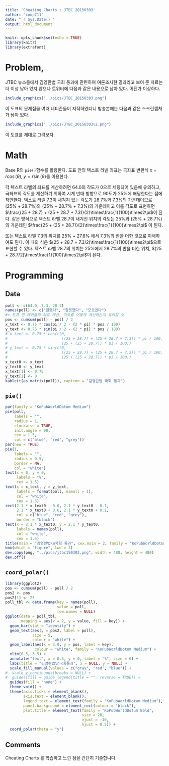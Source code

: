 ```yaml
---
title: 'Cheating Charts : JTBC 20150303'
author: "coop711"
date: "`r Sys.Date()`"
output: html_document
---
```


```r
knitr::opts_chunk$set(echo = TRUE)
library(knitr)
library(extrafont)
```

# Problem,

JTBC 뉴스룸에서 김영란법 국회 통과에 관련하여 여론조사한 결과라고 보여 준 자료는 더 이상 남아 있지 않으나 트위터에 다음과 같은 내용으로 남아 있다. 어딘가 이상하다.

```r
include_graphics("../pics/JTBC_20150303.png")
```


이 도표의 문제점을 여러 네티즌들이 지적하였더니 방송본에는 다음과 같은 스크린캡처가 남아 있다.


```r
include_graphics("../pics/JTBC_20150303v2.png")
```

이 도표를 제대로 그려보자.

# Math

Base R의 `pie()`함수를 활용한다. 
도표 안의 텍스트 라벨 좌표는 극좌표 변환식 $x = r \cos(\theta),\; y = r \sin(\theta)$를 이용한다.

각 텍스트 라벨의 좌표를 계산하려면 64.0의 각도가 0으로 세팅되어 있음에 유의하고, 극좌표의 각도를 계산하기 위하여 시계 반대 방향으로 90도가 25%에 해당한다는 점에 착안한다. 텍스트 라벨 7.3이 새겨져 있는 각도가 28.7%와 7.3%의 가운데이므로 (25% + 28.7%)와 (25% + 28.7% + 7.3%)의 가운데이고 이를 각도로 표현하면 $\frac{(25 + 28.7) + (25 + 28.7 + 7.3)}{2}\times\frac{1}{100}\times2\pi$이 된다. 같은 방식으로 텍스트 라벨 28.7이 새겨진 위치의 각도는 25%와 (25% + 28.7%)의 가운데인 $\frac{25 + (25 + 28.7)}{2}\times\frac{1}{100}\times2\pi$
이 된다. 

또는 텍스트 라벨 7.3의 위치를 25% + 27.8% 에서 7.3%의 반을 더한 것으로 이해하여도 된다. 이 때의 식은 $(25 + 28.7 + 7.3/2)\times\frac{1}{100}\times2\pi$으로 표현할 수 있다. 텍스트 라벨 28.7의 위치는 25%에서 28.7%의 반을 더한 위치, $(25 + 28.7/2)\times\frac{1}{100}\times2\pi$이 된다.

# Programming

## Data

```r
poll <- c(64.0, 7.3, 28.7)
names(poll) <- c("잘했다", "잘못했다", "모르겠다")
#> 도표 안 레이블의 좌표 계산. 각도를 어떻게 계산하는지 유의할 것
pos <- cumsum(poll) - poll / 2
x_text <- 0.75 * cos(pi / 2 - (2 * pi) * pos / 100)
y_text <- 0.75 * sin(pi / 2 - (2 * pi) * pos / 100)
# x_text <- 0.75 * cos(c(0, 
#                        ((25 + 28.7) + (25 + 28.7 + 7.3)) * pi / 100, 
#                        (25 + (25 + 28.7)) * pi / 100))
# y_text <- 0.75 * sin(c(0, 
#                        ((25 + 28.7) + (25 + 28.7 + 7.3)) * pi / 100, 
#                        (25 + (25 + 28.7)) * pi / 100))
x_text0 <- x_text
y_text0 <- y_text
x_text[1] <- 0.75
y_text[1] <- 0
kable(t(as.matrix(poll)), caption = "김영란법 국회 통과")
```

<P style ="page-break-before: always">

## `pie()`

```r
par(family = "KoPubWorldDotum Medium")
pie(poll, 
    labels = "", 
    radius = 1,
    clockwise = TRUE, 
    init.angle = 90, 
    cex = 1.5,
    col = c("blue", "red", "grey"))
par(new = TRUE)
pie(1,
    labels = "",
    radius = 0.5,
    border = NA,
    col = "white")
text(x = 0, y = 0, 
     labels = "%", 
     cex = 1.5)
text(x = x_text, y = y_text, 
     labels = format(poll, nsmall = 1), 
     col = "white", 
     cex = 1.5)
rect(2.1 * x_text0 - 0.6, 2.1 * y_text0 - 0.1, 
     2.1 * x_text0 + 0.6, 2.1 * y_text0 + 0.1,
     col = c("blue", "red", "grey"),
     border = "black")
text(x = 2.1 * x_text0, y = 2.1 * y_text0, 
     labels = names(poll), 
     col = "white", 
     cex = 1.5)
title(main = "김영란법\n국회 통과", cex.main = 2, family = "KoPubWorldDotum Bold")
box(which = "figure", lwd = 3)
dev.copy(png, "../pics/jtbc150303.png", width = 480, height = 480)
dev.off()
```

## `coord_polar()`

```r
library(ggplot2)
pos <- cumsum(poll) - poll / 2
pos2 <- pos
pos2[1] <- 25
poll_tbl <- data.frame(key = names(poll), 
                       value = poll, 
                       row.names = NULL)
ggplot(data = poll_tbl, 
       mapping = aes(x = 2, y = value, fill = key)) +
  geom_bar(stat = "identity") +
  geom_text(aes(y = pos2, label = poll), 
            size = 5, 
            colour = "white") +
  geom_label(aes(x = 3.0, y = pos, label = key), 
             colour = "white", family = "KoPubWorldDotum Medium") +
  xlim(0.5, 3.5) +
  annotate("text", x = 0.5, y = 0, label = "%", size = 6) +
  labs(title = "김영란법\n국회통과", x = NULL, y = NULL) +
  scale_fill_manual(values = c("gray", "red", "blue")) +
#  scale_y_continuous(breaks = NULL) +
#  guides(fill = guide_legend(title = "", reverse = TRUE)) +
  guides(fill = "none") +
  theme_void() +
  theme(axis.ticks = element_blank(),
        axis.text = element_blank(),
        legend.text = element_text(family = "KoPubWorldDotum Medium"),
        panel.background = element_rect(colour = "black"),
        plot.title = element_text(family = "KoPubWorldDotum Bold", 
                                  size = 20, 
                                  vjust = -10,
                                  hjust = 0.5)) +
  coord_polar(theta = "y")
```

## Comments

Cheating Charts 를 학습하고 느낀 점을 간단히 기술합니다.  
